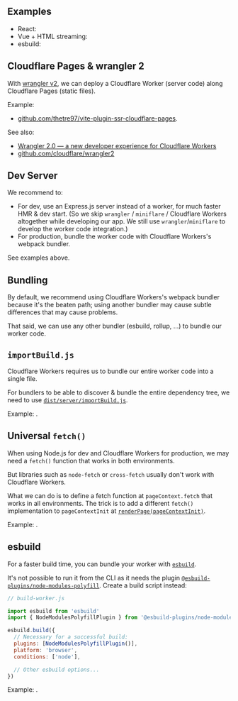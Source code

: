 
## Examples

 - React: <RepoLink path='/examples/cloudflare-workers/' />
 - Vue + HTML streaming: <RepoLink path='/examples/cloudflare-workers-vue-html-streaming/' />
 - esbuild: <RepoLink path='/examples/cloudflare-workers-esbuild/' />

## Cloudflare Pages & wrangler 2

With [wrangler v2](https://github.com/cloudflare/wrangler2), we can deploy a Cloudflare Worker (server code) along Cloudflare Pages (static files).

Example:
 - [github.com/thetre97/vite-plugin-ssr-cloudflare-pages](https://github.com/thetre97/vite-plugin-ssr-cloudflare-pages).

See also:
 - [Wrangler 2.0 — a new developer experience for Cloudflare Workers](https://blog.cloudflare.com/wrangler-v2-beta/)
 - [github.com/cloudflare/wrangler2](https://github.com/cloudflare/wrangler2)


## Dev Server

We recommend to:
 - For dev, use an Express.js server instead of a worker, for much faster HMR & dev start. (So we skip `wrangler` / `miniflare` / Cloudflare Workers altogether while developing our app. We still use `wrangler`/`miniflare` to develop the worker code integration.)
 - For production, bundle the worker code with Cloudflare Workers's webpack bundler.

See examples above.

## Bundling

By default, we recommend using Cloudflare Workers's webpack bundler because it's the beaten path;
using another bundler may cause subtle differences that may cause problems.

That said, we can use any other bundler (esbuild, rollup, ...) to bundle our worker code.

## `importBuild.js`

Cloudflare Workers requires us to bundle our entire worker code into a single file.

For bundlers to be able to discover & bundle the entire dependency tree, we need to use [`dist/server/importBuild.js`](/importBuild.js).

Example: <RepoLink path='/examples/cloudflare-workers/worker/ssr.js' />.

## Universal `fetch()`

When using Node.js for dev and Cloudflare Workers for production, we may need a `fetch()` function that works in both environments.

But libraries such as `node-fetch` or `cross-fetch` usually don't work with Cloudflare Workers.

What we can do is to define a fetch function at `pageContext.fetch` that works in all environments.
The trick is to add a different `fetch()` implementation to `pageContextInit` at [`renderPage(pageContextInit)`](createPageRenderer).

Example: <RepoLink path='/examples/cloudflare-workers#universal-fetch' />.

## esbuild

For a faster build time, you can bundle your worker with [`esbuild`](https://esbuild.github.io/).

It's not possible to run it from the CLI as it needs the plugin [`@esbuild-plugins/node-modules-polyfill`](https://github.com/remorses/esbuild-plugins#esbuild-pluginsnode-modules-polyfill). Create a build script instead:

```js
// build-worker.js

import esbuild from 'esbuild'
import { NodeModulesPolyfillPlugin } from '@esbuild-plugins/node-modules-polyfill'

esbuild.build({
  // Necessary for a successful build:
  plugins: [NodeModulesPolyfillPlugin()],
  platform: 'browser',
  conditions: ['node'],

  // Other esbuild options...
})
```

Example: <RepoLink path='/examples/cloudflare-workers-esbuild' />.

